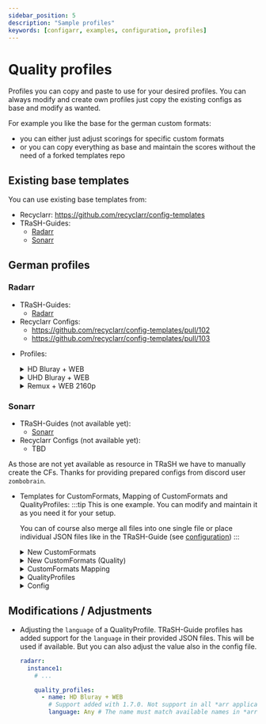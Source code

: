 ```yaml
---
sidebar_position: 5
description: "Sample profiles"
keywords: [configarr, examples, configuration, profiles]
---
```




# Quality profiles

Profiles you can copy and paste to use for your desired profiles. You can always modify and create own profiles just copy the existing configs as base and modify as wanted.

For example you like the base for the german custom formats:

- you can either just adjust scorings for specific custom formats
- or you can copy everything as base and maintain the scores without the need of a forked templates repo

## Existing base templates

You can use existing base templates from:

- Recyclarr: https://github.com/recyclarr/config-templates
- TRaSH-Guides:
  - [Radarr](https://github.com/TRaSH-Guides/Guides/tree/master/docs/json/radarr/quality-profiles)
  - [Sonarr](https://github.com/TRaSH-Guides/Guides/tree/master/docs/json/sonarr/quality-profiles)

## German profiles

### Radarr

- TRaSH-Guides:
  - [Radarr](https://trash-guides.info/Radarr/radarr-setup-quality-profiles-german-en/)
- Recyclarr Configs:
  - https://github.com/recyclarr/config-templates/pull/102
  - https://github.com/recyclarr/config-templates/pull/103

<!-- prettier-ignore-start -->
- Profiles:
  <details>
    <summary>HD Bluray + WEB</summary>
    <CodeBlock language="yml">{QPGermanHDWEB}</CodeBlock>
  </details>


  <details>
    <summary>UHD Bluray + WEB</summary>
    <CodeBlock language="yml">{QPGermanUHDWEB}</CodeBlock>
  </details>


  <details>
    <summary>Remux + WEB 2160p</summary>
    <CodeBlock language="yml">{QPGermanRemuxWEB}</CodeBlock>
  </details>

<!-- prettier-ignore-end -->

### Sonarr

- TRaSH-Guides (not available yet):
  - [Sonarr](https://trash-guides.info/Sonarr/sonarr-setup-quality-profiles-german-en/)
- Recyclarr Configs (not available yet):
  - TBD

As those are not yet available as resource in TRaSH we have to manually create the CFs.
Thanks for providing prepared configs from discord user `zombobrain`.

<!-- prettier-ignore-start -->

- Templates for CustomFormats, Mapping of CustomFormats and QualityProfiles:
  :::tip
  This is one example. You can modify and maintain it as you need it for your setup.

  You can of course also merge all files into one single file or place individual JSON files like in the TRaSH-Guide (see [configuration](/docs/configuration/config-file.md))
  :::

  <details>
    <summary>New CustomFormats</summary>
    <CodeBlock language="yml" title="templates/sonarr-german-new-cfs.yml">
      {SonarrGermanCustomNewCfs}
    </CodeBlock>
  </details>

  <details>
    <summary>New CustomFormats (Quality)</summary>
    <CodeBlock language="yml" title="templates/sonarr-german-new-cfs-quality.yml">
      {SonarrGermanCustomNewCfsQuality}
    </CodeBlock>
  </details>

  <details>
    <summary>CustomFormats Mapping</summary>
    <CodeBlock language="yml" title="templates/sonarr-german-cfs.yml">
      {SonarrGermanCustomCfs}
    </CodeBlock>
  </details>

  <details>
    <summary>QualityProfiles</summary>
    <CodeBlock language="yml" title="templates/sonarr-german-qps.yml">
      {SonarrGermanCustomQps}
    </CodeBlock>
  </details>

  <details>
    <summary>Config</summary>
    <CodeBlock language="yml" title="config.yml">
      {SonarrGermanCustomConfig}
    </CodeBlock>
  </details>

## Modifications / Adjustments

- Adjusting the `language` of a QualityProfile.
  TRaSH-Guide profiles has added support for the `language` in their provided JSON files.
  This will be used if available.
  But you can also adjust the value also in the config file.

  ```yaml title="config.yml"
  radarr:
    instance1:
      # ...

      quality_profiles:
        - name: HD Bluray + WEB
          # Support added with 1.7.0. Not support in all *arr applications. Check the application if it is supported.
          language: Any # The name must match available names in *arr
  ```
